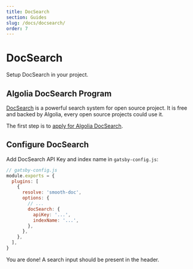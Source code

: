 ```yaml
---
title: DocSearch
section: Guides
slug: /docs/docsearch/
order: 7
---
```


# DocSearch

Setup DocSearch in your project.

<carbon-ad />

## Algolia DocSearch Program

[DocSearch](https://docsearch.algolia.com/) is a powerful search system for open source project. It is free and backed by Algolia, every open source projects could use it.

The first step is to [apply for Algolia DocSearch](https://docsearch.algolia.com/apply/).

## Configure DocSearch

Add DocSearch API Key and index name in `gatsby-config.js`:

```js
// gatsby-config.js
module.exports = {
  plugins: [
    {
      resolve: 'smooth-doc',
      options: {
        // ...
        docSearch: {
          apiKey: '...',
          indexName: '...',
        },
      },
    },
  ],
}
```

You are done! A search input should be present in the header.
